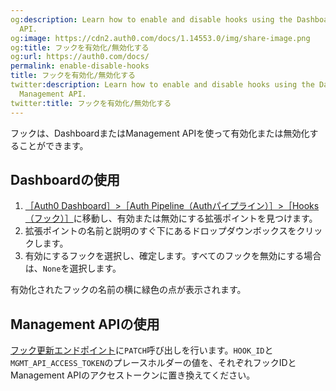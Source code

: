 ```yaml
---
og:description: Learn how to enable and disable hooks using the Dashboard  and Management
  API.
og:image: https://cdn2.auth0.com/docs/1.14553.0/img/share-image.png
og:title: フックを有効化/無効化する
og:url: https://auth0.com/docs/
permalink: enable-disable-hooks
title: フックを有効化/無効化する
twitter:description: Learn how to enable and disable hooks using the Dashboard  and
  Management API.
twitter:title: フックを有効化/無効化する
---
```






フックは、DashboardまたはManagement APIを使って有効化または無効化することができます。





## Dashboardの使用

1. [［Auth0 Dashboard］>［Auth Pipeline（Authパイプライン）］>［Hooks（フック）］](%24%7Bmanage_url%7D/)に移動し、有効または無効にする拡張ポイントを見つけます。
2. 拡張ポイントの名前と説明のすぐ下にあるドロップダウンボックスをクリックします。
3. 有効にするフックを選択し、確定します。すべてのフックを無効にする場合は、`None`を選択します。

有効化されたフックの名前の横に緑色の点が表示されます。

## Management APIの使用

[フック更新エンドポイント](/api/management/v2/#!/Hooks/patch_hooks_by_id)に`PATCH`呼び出しを行います。`HOOK_ID`と`MGMT_API_ACCESS_TOKEN`のプレースホルダーの値を、それぞれフックIDとManagement APIのアクセストークンに置き換えてください。